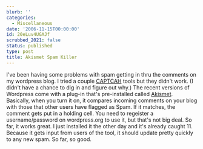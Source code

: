 ```yaml
---
blurb: ''
categories:
  - Miscellaneous
date: '2006-11-15T00:00:00'
id: 20eLuv4UGAJf
scrubbed_2021: false
status: published
type: post
title: Akismet Spam Killer
---
```


I've been having some problems with spam getting in thru the
comments on my wordpress blog. I tried a couple
[CAPTCAH](http://en.wikipedia.org/wiki/Captcha) tools but they
didn't work. (I didn't have a chance to dig in and figure out why.)
The recent versions of Wordpress come with a plug-in that's
pre-installed called [Akismet](http://akismet.com/). Basically,
when you turn it on, it compares incoming comments on your blog
with those that other users have flagged as Spam. If it matches,
the comment gets put in a holding cell. You need to regeister a
username/password on wordpress.org to use it, but that's not big
deal. So far, it works great. I just installed it the other day and
it's already caught 11. Because it gets input from users of the
tool, it should update pretty quickly to any new spam. So far, so
good.
